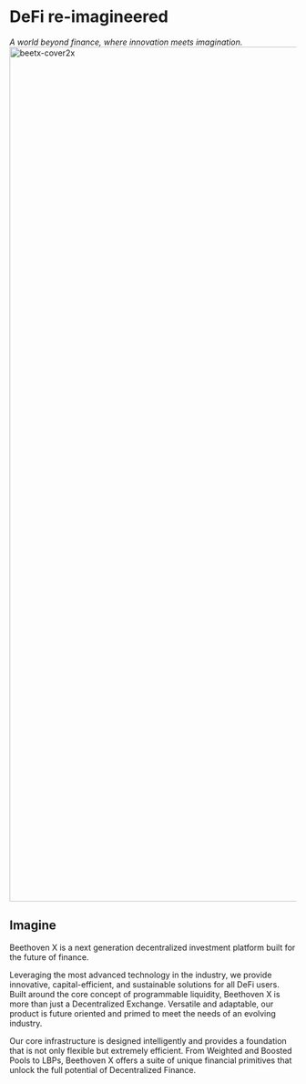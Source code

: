 # DeFi re-imagineered 

_A world beyond finance, where innovation meets imagination._ 
<img width="1500" alt="beetx-cover2x" src="https://user-images.githubusercontent.com/109503546/207063052-73b36bd7-4739-459e-97de-b80420b50571.png"/>

##  Imagine 

Beethoven X is a next generation decentralized investment platform built for the future of finance.

Leveraging the most advanced technology in the industry, we provide innovative, capital-efficient, and sustainable solutions for all DeFi users. Built around the core concept of programmable liquidity, Beethoven X is more than just a Decentralized Exchange. Versatile and adaptable, our product is future oriented and primed to meet the needs of an evolving industry. 

Our core infrastructure is designed intelligently and provides a foundation that is not only flexible but extremely efficient. From Weighted and Boosted Pools to LBPs, Beethoven X offers a suite of unique financial primitives that unlock the full potential of Decentralized Finance. 
